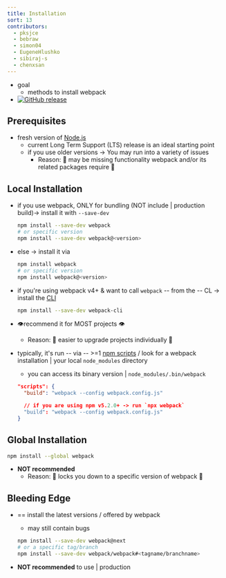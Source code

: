 ```yaml
---
title: Installation
sort: 13
contributors:
  - pksjce
  - bebraw
  - simon04
  - EugeneHlushko
  - sibiraj-s
  - chenxsan
---
```


* goal
  * methods to install webpack
* [![GitHub release](https://img.shields.io/npm/v/webpack.svg?label=webpack&style=flat-square&maxAge=3600)](https://github.com/webpack/webpack/releases)

## Prerequisites

* fresh version of [Node.js](https://nodejs.org/en/)
  * current Long Term Support (LTS) release is an ideal starting point
  * if you use older versions -> You may run into a variety of issues
    * Reason: 🧠 may be missing functionality webpack and/or its related packages require 🧠

## Local Installation

* if you use webpack, ONLY for bundling (NOT include | production build)-> install it with `--save-dev`

  ```bash
  npm install --save-dev webpack
  # or specific version
  npm install --save-dev webpack@<version>
  ```

* else -> install it via

  ```bash
  npm install webpack
  # or specific version
  npm install webpack@<version>
  ```

* if you're using webpack v4+ & want to call `webpack` -- from the -- CL -> install the [CLI](/api/cli/)

  ```bash
  npm install --save-dev webpack-cli
  ```

* 👁️recommend it for MOST projects 👁️
  * Reason: 🧠 easier to upgrade projects individually 🧠

* typically, it's run -- via -- >=1 [npm scripts](https://docs.npmjs.com/misc/scripts) / look for a webpack installation | your local `node_modules` directory
  * you can access its binary version | `node_modules/.bin/webpack`

  ```json
  "scripts": {
    "build": "webpack --config webpack.config.js"

    // if you are using npm v5.2.0+ -> run `npx webpack`
    "build": "webpack --config webpack.config.js"
  }
  ```


## Global Installation

```bash
npm install --global webpack
```

* **NOT recommended**
  * Reason: 🧠 locks you down to a specific version of webpack 🧠

## Bleeding Edge

* == install the latest versions / offered by webpack
  * may still contain bugs

  ```bash
  npm install --save-dev webpack@next
  # or a specific tag/branch
  npm install --save-dev webpack/webpack#<tagname/branchname>
  ```

* **NOT recommended** to use | production
